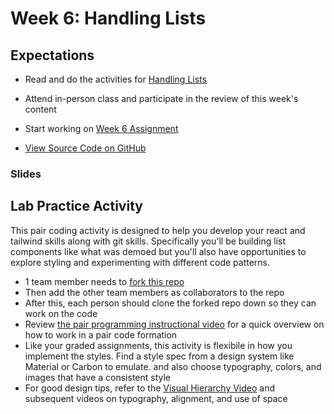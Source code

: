 # Week 6: Handling Lists

## Expectations

- Read and do the activities for [Handling Lists](/week-6/lists)
- Attend in-person class and participate in the review of this week's content
- Start working on [Week 6 Assignment](/week-6/assignment)

- [View Source Code on GitHub]()

### Slides


<Slideshow file="/week-6/slides" />

## Lab Practice Activity

This pair coding activity is designed to help you develop your react and tailwind skills along with git skills. Specifically you'll be building list components like what was demoed but you'll also have opportunities to explore styling and experimenting with different code patterns.

- 1 team member needs to [fork this repo](https://github.com/ashx3s/cprg-306-pair-code-list-activity)
- Then add the other team members as collaborators to the repo
- After this, each person should clone the forked repo down so they can work on the code
- Review [the pair programming instructional video](https://youtu.be/vgkahOzFH2Q?si=95Uqm49uZVz1Sz-J) for a quick overview on how to work in a pair code formation
- Like your graded assignments, this activity is flexibile in how you implement the styles. Find a style spec from a design system like Material or Carbon to emulate. and also choose typography, colors, and images that have a consistent style
- For good design tips, refer to the [Visual Hierarchy Video](https://youtu.be/qZWDJqY27bw?si=tofwxc_zEiiF0GJ5) and subsequent videos on typography, alignment, and use of space
